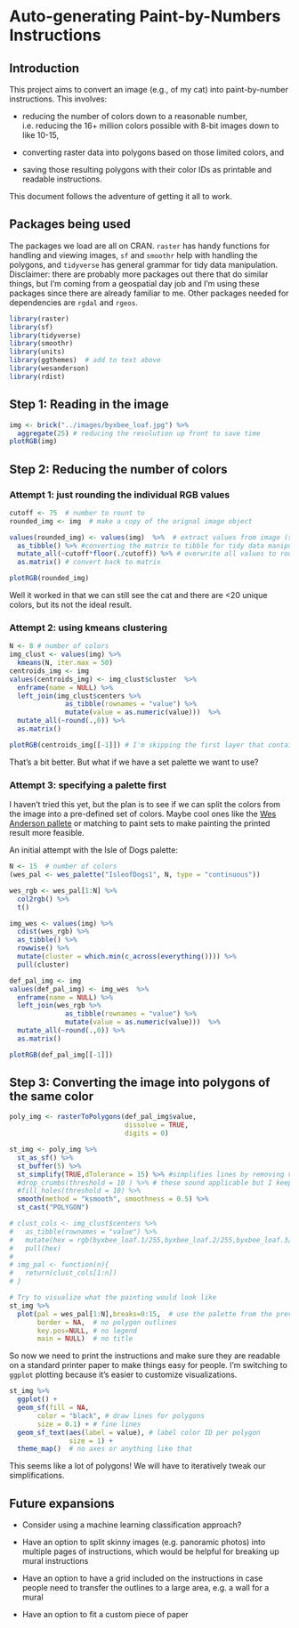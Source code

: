 # Auto-generating Paint-by-Numbers Instructions {#paintByNumbers}

## Introduction

This project aims to convert an image (e.g., of my cat) into paint-by-number instructions. This involves:

* reducing the number of colors down to a reasonable number, i.e. reducing the 16+ million colors possible with 8-bit images down to like 10-15,

* converting raster data into polygons based on those limited colors, and

* saving those resulting polygons with their color IDs as printable and readable instructions.

This document follows the adventure of getting it all to work.

## Packages being used

The packages we load are all on CRAN. `raster` has handy functions for handling and viewing images, `sf` and `smoothr` help with handling the polygons, and `tidyverse` has general grammar for tidy data manipulation. Disclaimer: there are probably more packages out there that do similar things, but I'm coming from a geospatial day job and I'm using these packages since there are already familiar to me. Other packages needed for dependencies are `rgdal` and `rgeos`.

```r
library(raster)
library(sf)
library(tidyverse)
library(smoothr)
library(units)
library(ggthemes)  # add to text above
library(wesanderson)
library(rdist)
```

## Step 1: Reading in the image

```r
img <- brick("../images/byxbee_loaf.jpg") %>% 
  aggregate(25) # reducing the resolution up front to save time
plotRGB(img)
```

## Step 2: Reducing the number of colors

### Attempt 1: just rounding the individual RGB values

```r
cutoff <- 75  # number to rount to
rounded_img <- img  # make a copy of the orignal image object

values(rounded_img) <- values(img)  %>%  # extract values from image (strip spatial component)
  as_tibble() %>% #converting the matrix to tibble for tidy data manipulation
  mutate_all(~cutoff*floor(./cutoff)) %>% # overwrite all values to rounded down values to cutoff
  as.matrix() # convert back to matrix

plotRGB(rounded_img)
```

Well it worked in that we can still see the cat and there are <20 unique colors, but its not the ideal result. 

### Attempt 2: using kmeans clustering 
```r
N <- 8 # number of colors
img_clust <- values(img) %>%
  kmeans(N, iter.max = 50)
centroids_img <- img
values(centroids_img) <- img_clust$cluster  %>%
  enframe(name = NULL) %>%
  left_join(img_clust$centers %>% 
              as_tibble(rownames = "value") %>%
              mutate(value = as.numeric(value)))  %>%
  mutate_all(~round(.,0)) %>%
  as.matrix()

plotRGB(centroids_img[[-1]]) # I'm skipping the first layer that contains the cluster ID
```

That's a bit better. But what if we have a set palette we want to use? 

### Attempt 3: specifying a palette first

I haven't tried this yet, but the plan is to see if we can split the colors from the image into a pre-defined set of colors. Maybe cool ones like the [Wes Anderson pallete](https://github.com/karthik/wesanderson) or matching to paint sets to make painting the printed result more feasible. 

An initial attempt with the Isle of Dogs palette:

```r
N <- 15  # number of colors
(wes_pal <- wes_palette("IsleofDogs1", N, type = "continuous"))

wes_rgb <- wes_pal[1:N] %>%
  col2rgb() %>%
  t() 

img_wes <- values(img) %>%
  cdist(wes_rgb) %>%
  as_tibble() %>%
  rowwise() %>%
  mutate(cluster = which.min(c_across(everything()))) %>%
  pull(cluster)

def_pal_img <- img
values(def_pal_img) <- img_wes  %>%
  enframe(name = NULL) %>%
  left_join(wes_rgb %>% 
              as_tibble(rownames = "value") %>%
              mutate(value = as.numeric(value)))  %>%
  mutate_all(~round(.,0)) %>%
  as.matrix()

plotRGB(def_pal_img[[-1]])

```



## Step 3: Converting the image into polygons of the same color
```r
poly_img <- rasterToPolygons(def_pal_img$value,
                             dissolve = TRUE,
                             digits = 0)
```

```r
st_img <- poly_img %>%
  st_as_sf() %>%
  st_buffer(5) %>%
  st_simplify(TRUE,dTolerance = 15) %>% #simplifies lines by removing vertices
  #drop_crumbs(threshold = 10 ) %>% # these sound applicable but I keep getting error messages!
  #fill_holes(threshold = 10) %>%
  smooth(method = "ksmooth", smoothness = 0.5) %>%
  st_cast("POLYGON")

# clust_cols <- img_clust$centers %>% 
#   as_tibble(rownames = "value") %>%
#   mutate(hex = rgb(byxbee_loaf.1/255,byxbee_loaf.2/255,byxbee_loaf.3/255)) %>%
#   pull(hex)
# 
# img_pal <- function(n){
#   return(clust_cols[1:n])
# }

# Try to visualize what the painting would look like
st_img %>%
  plot(pal = wes_pal[1:N],breaks=0:15,  # use the palette from the previous section
       border = NA,  # no polygon outlines 
       key.pos=NULL, # no legend
       main = NULL)  # no title
```

So now we need to print the instructions and make sure they are readable on a standard printer paper to make things easy for people. I'm switching to `ggplot` plotting because it's easier to customize visualizations.
```r
st_img %>%
  ggplot() +
  geom_sf(fill = NA,
       color = "black", # draw lines for polygons
       size = 0.1) + # fine lines
  geom_sf_text(aes(label = value), # label color ID per polygon
               size = 1) +  
  theme_map()  # no axes or anything like that
```

This seems like a lot of polygons! We will have to iteratively tweak our simplifications.

## Future expansions

 * Consider using a machine learning classification approach?

 * Have an option to split skinny images (e.g. panoramic photos) into multiple pages of instructions, which would be helpful for breaking up mural instructions
 
 * Have an option to have a grid included on the instructions in case people need to transfer the outlines to a large area, e.g. a wall for a mural
 
 * Have an option to fit a custom piece of paper